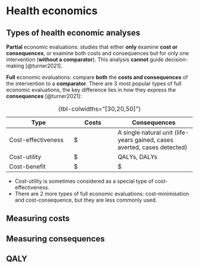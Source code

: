 # Health economics

## Types of health economic analyses

**Partial** economic evaluations: studies that either **only** examine **cost or consequences**, or examine both costs and consequences but for only one intervention (**without a comparator**). This analysis **cannot** guide decision-making [@turner2021].

**Full** economic evaluations: compare **both** the **costs and consequences** of the intervention to a **comparator**. There are 3 most popular types of full economic evaluations, the key difference lies in how they express the **consequences** [@turner2021]:

| Type               | Costs | Consequences                                                             |
|-------------------------|-----------------|------------------------------|
| Cost-effectiveness | \$    | A single natural unit (life-years gained, cases averted, cases detected) |
| Cost-utility       | \$    | QALYs, DALYs                                                             |
| Cost-benefit       | \$    | \$                                                                       |
: {tbl-colwidths="[30,20,50]"}

::: callout-note
-   Cost-utility is sometimes considered as a special type of cost-effectiveness.
-   There are 2 more types of full economic evaluations: cost-minimisation and cost-consequence, but they are less commonly used.
:::

## Measuring costs

## Measuring consequences

## QALY
